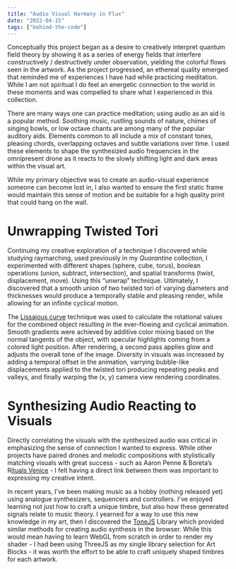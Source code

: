 ```yaml
---
title: "Audio Visual Harmony in Flux"
date: "2022-04-15"
tags: ["behind-the-code"]
---
```


Conceptually this project began as a desire to creatively interpret quantum field theory by showing it as a series of energy fields that interfere constructively / destructively under observation, yielding the colorful flows seen in the artwork. As the project progressed, an ethereal quality emerged that reminded me of experiences I have had while practicing meditation. While I am not spiritual I do feel an energetic connection to the world in these moments and was compelled to share what I experienced in this collection.

<ImageEmbed src="flux-oob-A.jpg" alt="Flux Out of Bounds A" width={1024} height={682} priority="true" />

There are many ways one can practice meditation; using audio as an aid is a popular method. Soothing music, rustling sounds of nature, chimes of singing bowls, or low octave chants are among many of the popular auditory aids. Elements common to all include a mix of constant tones, pleasing chords, overlapping octaves and subtle variations over time. I used these elements to shape the synthesized audio frequencies in the omnipresent drone as it reacts to the slowly shifting light and dark areas within the visual art.

<Grid cols={2} gap={8}>
    <ImageEmbed src="flux-oob-B.jpg" alt="Flux Out of Bounds B" width={1024} height={682} priority="true" />
    <ImageEmbed src="flux-oob-C.jpg" alt="Flux Out of Bounds C" width={1024} height={682} priority="true" />
</Grid>

While my primary objective was to create an audio-visual experience someone can become lost in, I also wanted to ensure the first static frame would maintain this sense of motion and be suitable for a high quality print that could hang on the wall.

# Unwrapping Twisted Tori

Continuing my creative exploration of a technique I discovered while studying raymarching, used previously in my _Quarantine_ collection, I experimented with different shapes (sphere, cube, torus), boolean operations (union, subtract, intersection), and spatial transforms (twist, displacement, move). Using this “unwrap” technique. Ultimately, I discovered that a smooth union of two twisted tori of varying diameters and thicknesses would produce a temporally stable and pleasing render, while allowing for an infinite cyclical motion.

<Grid cols={3} gap={8}>
    <ImageEmbed src="flux-unwrap-0.jpg" alt="Flux Unwrap 0" width={512} height={341} />
    <ImageEmbed src="flux-unwrap-1.jpg" alt="Flux Unwrap 1" width={512} height={341} />
    <ImageEmbed src="flux-unwrap-2.jpg" alt="Flux Unwrap 2" width={512} height={341} />
    <ImageEmbed src="flux-unwrap-3.jpg" alt="Flux Unwrap 3" width={512} height={341} />
    <ImageEmbed src="flux-unwrap-4.jpg" alt="Flux Unwrap 4" width={512} height={341} />
    <ImageEmbed src="flux-unwrap-5.jpg" alt="Flux Unwrap 5" width={512} height={341} />
</Grid>

The [Lissajous curve](https://en.wikipedia.org/wiki/Lissajous_curve) technique was used to calculate the rotational values for the combined object resulting in the ever-flowing and cyclical animation. Smooth gradients were achieved by additive color mixing based on the normal tangents of the object, with specular highlights coming from a colored light position. After rendering, a second pass applies glow and adjusts the overall tone of the image. Diversity in visuals was increased by adding a temporal offset in the animation, varrying bubble-like displacements applied to the twisted tori producing repeating peaks and valleys, and finally warping the (x, y) camera view rendering coordinates.

# Synthesizing Audio Reacting to Visuals

Directly correlating the visuals with the synthesized audio was critical in emphasizing the sense of connection I wanted to express. While other projects have paired drones and melodic compositions with stylistically matching visuals with great success - such as Aaron Penne & Boreta’s R[ituals Venice](https://www.artblocks.io/collections/presents/projects/0xa7d8d9ef8d8ce8992df33d8b8cf4aebabd5bd270/172) - I felt having a direct link between them was important to expressing my creative intent.

<ImageEmbed src="flux-oob-D.jpg" alt="Flux Out of Bounds D" width={2048} height={1365} />

In recent years, I've been making music as a hobby (nothing released yet) using analogue synthesizers, sequencers and controllers. I've enjoyed learning not just how to craft a unique timbre, but also how these generated signals relate to music theory. I yearned for a way to use this new knowledge in my art, then I discovered the [ToneJS](https://tonejs.github.io/) Library which provided similar methods for creating audio synthesis in the browser. While this would mean having to learn WebGL from scratch in order to render my shader - I had been using ThreeJS as my single library selection for Art Blocks - it was worth the effort to be able to craft uniquely shaped timbres for each artwork.
